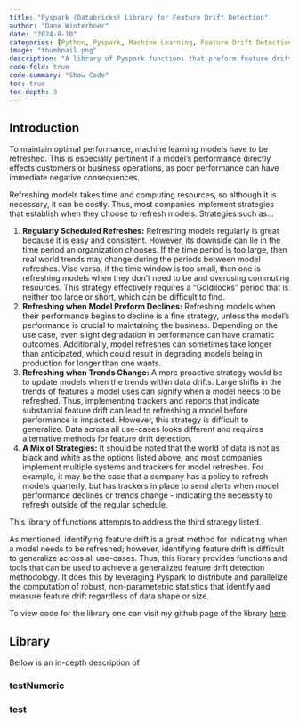 ```yaml
---
title: "Pyspark (Databricks) Library for Feature Drift Detection"
author: "Dane Winterboer"
date: "2024-8-10"
categories: [Python, Pyspark, Machine Learning, Feature Drift Detection]
image: "thumbnail.png"
description: "A library of Pyspark functions that preform feature drift detection, grouped EDA, and other useful tasks in Databricks."
code-fold: true
code-summary: "Show Code"
toc: true
toc-depth: 3
---
```


## Introduction

To maintain optimal performance, machine learning models have to be refreshed. This is especially pertinent if a model's performance directly effects customers or business operations, as poor performance can have immediate negative consequences.

Refreshing models takes time and computing resources, so although it is necessary, it can be costly. Thus, most companies implement strategies that establish when they choose to refresh models. Strategies such as...

1.  **Regularly Scheduled Refreshes:** Refreshing models regularly is great because it is easy and consistent. However, its downside can lie in the time period an organization chooses. If the time period is too large, then real world trends may change during the periods between model refreshes. Vise versa, if the time window is too small, then one is refreshing models when they don't need to be and overusing commuting resources. This strategy effectively requires a "Goldilocks" period that is neither too large or short, which can be difficult to find.
2.  **Refreshing when Model Preform Declines:** Refreshing models when their performance begins to decline is a fine strategy, unless the model's performance is crucial to maintaining the business. Depending on the use case, even slight degradation in performance can have dramatic outcomes. Additionally, model refreshes can sometimes take longer than anticipated, which could result in degrading models being in production for longer than one wants.  
3.  **Refreshing when Trends Change:** A more proactive strategy would be to update models when the trends within data drifts. Large shifts in the trends of features a model uses can signify when a model needs to be refreshed. Thus, implementing trackers and reports that indicate substantial feature drift can lead to refreshing a model before performance is impacted. However, this strategy is difficult to generalize. Data across all use-cases looks different and requires alternative methods for feature drift detection.
4.  **A Mix of Strategies:** It should be noted that the world of data is not as black and white as the options listed above, and most companies implement multiple systems and trackers for model refreshes. For example, it may be the case that a company has a policy to refresh models quarterly, but has trackers in place to send alerts when model performance declines or trends change - indicating the necessity to refresh outside of the regular schedule.

This library of functions attempts to address the third strategy listed.

As mentioned, identifying feature drift is a great method for indicating when a model needs to be refreshed; however, identifying feature drift is difficult to generalize across all use-cases. Thus, this library provides functions and tools that can be used to achieve a generalized feature drift detection methodology. It does this by leveraging Pyspark to distribute and parallelize the computation of robust, non-parametetric statistics that identify and measure feature drift regardless of data shape or size.  

To view code for the library one can visit my github page of the library [here](https://github.com/DaneWinter/PysparkDQAandEDA/tree/main){.external target="_blank"}.

## Library

Bellow is an in-depth description of 

### testNumeric

### test
